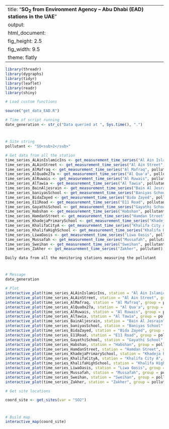 
---
title: "**SO<sub>2</sub> from Environment Agency – Abu Dhabi (EAD) stations in the UAE**"
output:
  html_document:
    fig_height: 2.5
    fig_width: 9.5
    theme: flatly
---

```{r set_up, message = FALSE, echo = FALSE, warning = FALSE}
library(threadr)
library(dygraphs)
library(tidyr)
library(leaflet)
library(readr)
library(shiny)

# Load custom functions

source("get_data_EAD.R")

# Time of script running
date_generation <- str_c("Data queried at ", Sys.time(), ".")
```
# 

## 
```{r import_data, message = FALSE, echo = FALSE, results = "hide", cache = TRUE, warning = FALSE}

# Site string
pollutant <- "SO<sub>2</sub>"

# Get data from all the station
time_series_ALAinIslamicIns <- get_measurement_time_series("Al Ain Islamic Ins", pollutant)
time_series_ALAinStreet <- get_measurement_time_series("Al Ain Street", pollutant)
time_series_AlMafraq <- get_measurement_time_series("Al Mafraq", pollutant)
time_series_AlQua0x27a <- get_measurement_time_series("Al Qua'a", pollutant)
time_series_AlRuwais <- get_measurement_time_series("Al Ruwais", pollutant)
time_series_AlTawia <- get_measurement_time_series("Al Tawia", pollutant)
time_series_BainAljesrain <- get_measurement_time_series("Bain Al Jesrain", pollutant)
time_series_baniyasSchool <- get_measurement_time_series("Baniyas School", pollutant)
time_series_BidaZayed <- get_measurement_time_series("Bida Zayed", pollutant)
time_series_E11Road <- get_measurement_time_series("E11 Road", pollutant)
time_series_GayathiSchool <- get_measurement_time_series("Gayathi School", pollutant)
time_series_Habshan <- get_measurement_time_series("Habshan", pollutant)
time_series_HamdanStreet <- get_measurement_time_series("Hamdan Street", pollutant)
time_series_KhadejaPrimarySchool <- get_measurement_time_series("Khadeja Primary School", pollutant)
time_series_KhalifaCityA <- get_measurement_time_series("Khalifa City A", pollutant)
time_series_KhalifaHighSchool <- get_measurement_time_series("Khalifa High School", pollutant)
time_series_LiwaOasis <- get_measurement_time_series("Liwa Oasis", pollutant)
time_series_Mussafah <- get_measurement_time_series("Mussafah", pollutant)
time_series_Sweihan <- get_measurement_time_series("Sweihan", pollutant)
time_series_Zakher <- get_measurement_time_series("Zakher", pollutant)
```

 `Daily data from all the monitoring stations measuring the pollutant`
 
# 

## 

```{r plot_NCMS_SO2, echo = FALSE, cache = TRUE}
# Message
date_generation

# Plot
interactive_plot(time_series_ALAinIslamicIns, station = "Al Ain Islamic Ins", group =   pollutant, pollu="SO2")
interactive_plot(time_series_ALAinStreet, station = "Al Ain Street", group = pollutant, pollu="SO2")
interactive_plot(time_series_AlMafraq, station = "Al Mafraq", group = pollutant, pollu="SO2")
interactive_plot(time_series_AlQua0x27a, station = "Al Qua'a", group = pollutant, pollu="SO2")
interactive_plot(time_series_AlRuwais, station = "Al Ruwais", group = pollutant, pollu="SO2")
interactive_plot(time_series_AlTawia, station = "Al Tawia", group = pollutant, pollu="SO2")
interactive_plot(time_series_BainAljesrain, station = "Bain Al Jesrain", group = pollutant, pollu="SO2")
interactive_plot(time_series_baniyasSchool, station = "Baniyas School", group = pollutant, pollu="SO2")
interactive_plot(time_series_BidaZayed, station = "Bida Zayed", group = pollutant, pollu="SO2")
interactive_plot(time_series_E11Road, station = "E11 Road", group = pollutant, pollu="SO2")
interactive_plot(time_series_GayathiSchool, station = "Gayathi School", group = pollutant, pollu="SO2")
interactive_plot(time_series_Habshan, station = "Habshan", group = pollutant, pollu="SO2")
interactive_plot(time_series_HamdanStreet, station = "Hamdan Street", group = pollutant, pollu="SO2")
interactive_plot(time_series_KhadejaPrimarySchool, station = "Khadeja Primary School", group = pollutant, pollu="SO2")
interactive_plot(time_series_KhalifaCityA, station = "Khalifa City A", group = pollutant, pollu="SO2")
interactive_plot(time_series_KhalifaHighSchool, station = "Khalifa High School", group =pollutant, pollu="SO2")
interactive_plot(time_series_LiwaOasis, station = "Liwa Oasis", group = pollutant, pollu="SO2")
interactive_plot(time_series_Mussafah, station = "Mussafah", group = pollutant, pollu="SO2")
interactive_plot(time_series_Sweihan, station = "Sweihan", group = pollutant, pollu="SO2")
interactive_plot(time_series_Zakher, station = "Zakher", group = pollutant, pollu="SO2")

```


```{r import_data_for_map, message = FALSE, echo = FALSE, results = "hide", cache = TRUE}
# Get site locations

coord_site <- get_sites(var = "SO2")

```
#
 
##

```{r map, fig.height = 8, echo = FALSE, message = FALSE, cache = TRUE}
# Build map
interactive_map(coord_site)
```

 
 